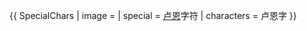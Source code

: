 {{ SpecialChars
| image = {{{image|Tyr-runes.svg}}}
| special    = [[盧恩字母|卢恩]]字符
| characters = 卢恩字
}}<noinclude>{{documentation}}</noinclude>